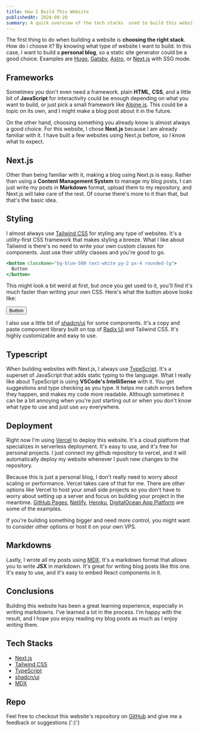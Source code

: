 ```yaml
---
title: How I Build This Website
publishedAt: 2024-09-20
summary: A quick overview of the tech stacks  used to build this website.
---
```


The first thing to do when building a website is **choosing the right stack**. How do i choose it? By knowing what type of website I want to build. In this case, I want to build a **personal blog**, so a static site generator could be a good choice. Examples are [Hugo](https://gohugo.io/), [Gatsby](https://www.gatsbyjs.com/), [Astro](https://astro.build/), or [Next.js](https://nextjs.org/) with SSG mode.

## Frameworks

Sometimes you don't even need a framework. plain **HTML**, **CSS**, and a little bit of **JavaScript** for interactivity could be enough depending on what you want to build, or just pick a small framework like [Alpine.js](https://alpinejs.dev/). This could be a topic on its own, and I might make a blog post about it in the future.

On the other hand, choosing something you already know is almost always a good choice. For this website, I chose **Next.js** because I am already familiar with it. I have built a few websites using Next.js before, so I know what to expect.

## Next.js

Other than being familiar with it, making a blog using Next.js is easy. Rather than using a **Content Management System** to manage my blog posts, I can just write my posts in **Markdown** format, upload them to my repository, and Next.js will take care of the rest. Of course there's more to it than that, but that's the basic idea.

## Styling

I almost always use [Tailwind CSS](https://tailwindcss.com/) for styling any type of websites. It's a utility-first CSS framework that makes styling a breeze. What I like about Tailwind is there's no need to write your own custom classes for components. Just use their utility classes and you're good to go.

```jsx
<button className="bg-blue-500 text-white py-2 px-4 rounded-lg">
  Button
</button>
```

This might look a bit weird at first, but once you get used to it, you'll find it's much faster than writing your own CSS. Here's what the button above looks like:

<button className="not-prose bg-blue-500 text-white py-2 px-4 rounded-lg">
  Button
</button>

I also use a little bit of [shadcn/ui](https://ui.shadcn.com/) for some components. It's a copy and paste component library built on top of [Radix UI](https://www.radix-ui.com/) and Tailwind CSS. It's highly customizable and easy to use.

## Typescript

When building websites with Next.js, I always use [TypeScript](https://www.typescriptlang.org/). It's a superset of JavaScript that adds static typing to the language. What I really like about TypeScript is using **VSCode's IntelliSense** with it. You get suggestions and type checking as you type. It helps me catch errors before they happen, and makes my code more readable. Although sometimes it can be a bit annoying when you're just starting out or when you don't know what type to use and just use `any` everywhere.

## Deployment

Right now I'm using [Vercel](https://vercel.com/home) to deploy this website. It's a cloud platform that specializes in serverless deployment. It's easy to use, and it's free for personal projects. I just connect my github repository to vercel, and it will automatically deploy my website whenever I push new changes to the repository.

Because this is just a personal blog, I don't really need to worry about scaling or performance. Vercel takes care of that for me. There are other options like Vercel to host your small side projects so you don't have to worry about setting up a server and focus on building your project in the meantime. [GitHub Pages](https://pages.github.com/), [Netlify](https://www.netlify.com/), [Heroku](https://www.heroku.com/), [DigitalOcean App Platform](https://www.digitalocean.com/products/app-platform) are some of the examples.

If you're building something bigger and need more control, you might want to consider other options or host it on your own VPS.

## Markdowns

Lastly, I wrote all my posts using [MDX](https://mdxjs.com/). It's a markdown format that allows you to write **JSX** in markdown. It's great for writing blog posts like this one. It's easy to use, and it's easy to embed React components in it.

## Conclusions

Building this website has been a great learning experience, especially in writing markdowns. I've learned a lot in the process. I'm happy with the result, and I hope you enjoy reading my blog posts as much as I enjoy writing them.

## Tech Stacks

- [Next.js](https://github.com/vercel/next.js)
- [Tailwind CSS](https://github.com/tailwindlabs/tailwindcss)
- [TypeScript](https://github.com/microsoft/TypeScript)
- [shadcn/ui](https://github.com/shadcn-ui/ui)
- [MDX](https://github.com/mdx-js/mdx/)

## Repo

Feel free to checkout this website's repository on [GitHub](https://github.com/ausathdzil/ausathikram) and give me a feedback or suggestions {':)'}
